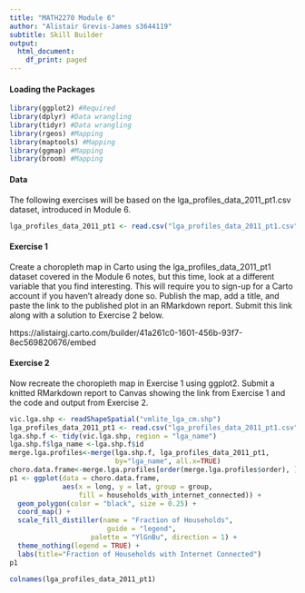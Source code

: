 ```yaml
---
title: "MATH2270 Module 6"
author: "Alistair Grevis-James s3644119"
subtitle: Skill Builder
output:
  html_document:
    df_print: paged
---
```


#### Loading the Packages
```r
library(ggplot2) #Required
library(dplyr) #Data wrangling
library(tidyr) #Data wrangling
library(rgeos) #Mapping
library(maptools) #Mapping
library(ggmap) #Mapping
library(broom) #Mapping
```

#### Data

The following exercises will be based on the lga_profiles_data_2011_pt1.csv dataset, introduced in Module 6.

```r
lga_profiles_data_2011_pt1 <- read.csv("lga_profiles_data_2011_pt1.csv")
```

#### Exercise 1

Create a choropleth map in Carto using the lga_profiles_data_2011_pt1 dataset covered in the Module 6 notes, but this time, look at a different variable that you find interesting. This will require you to sign-up for a Carto account if you haven’t already done so. Publish the map, add a title, and paste the link to the published plot in an RMarkdown report. Submit this link along with a solution to Exercise 2 below.

https://alistairgj.carto.com/builder/41a261c0-1601-456b-93f7-8ec569820676/embed

#### Exercise 2

Now recreate the choropleth map in Exercise 1 using ggplot2. Submit a knitted RMarkdown report to Canvas showing the link from Exercise 1 and the code and output from Exercise 2.

```r
vic.lga.shp <- readShapeSpatial("vmlite_lga_cm.shp")
lga_profiles_data_2011_pt1 <- read.csv("lga_profiles_data_2011_pt1.csv")
lga.shp.f <- tidy(vic.lga.shp, region = "lga_name")
lga.shp.f$lga_name <-lga.shp.f$id
merge.lga.profiles<-merge(lga.shp.f, lga_profiles_data_2011_pt1, 
                          by="lga_name", all.x=TRUE)
choro.data.frame<-merge.lga.profiles[order(merge.lga.profiles$order), ] 
p1 <- ggplot(data = choro.data.frame,
             aes(x = long, y = lat, group = group, 
                 fill = households_with_internet_connected)) +
  geom_polygon(color = "black", size = 0.25) + 
  coord_map() +
  scale_fill_distiller(name = "Fraction of Households",
                        guide = "legend",
                    palette = "YlGnBu", direction = 1) +
  theme_nothing(legend = TRUE) +
  labs(title="Fraction of Households with Internet Connected")
p1
```


```r
colnames(lga_profiles_data_2011_pt1)
```
